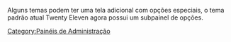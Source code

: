 {{Languages|
{{en|Appearance Customize Screen}}
{{pt-br|Painel Opções do Tema}}
}}
{{Comunidade WP-Brasil}}
Alguns temas podem ter uma tela adicional com opções especiais, o tema padrão atual Twenty Eleven agora possui um subpainel de opções.

{{Imagens|[[Image:painel-opcoes-do-tema.png|750px]]|Tela de opções do tema Twenty Eleven}}
{{Painel de Administração}}
[[Category:Painéis de Administração]]
